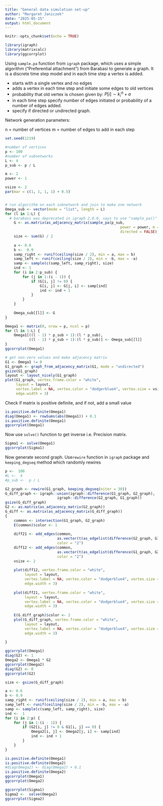 ```yaml
---
title: "General data simulation set-up"
author: "Margaret Janiczek"
date: "2025-05-15"
output: html_document
---
```


```r
knitr::opts_chunk$set(echo = TRUE)
```

```r
library(igraph)
library(matrixcalc)
library(ggcorrplot)
```


Using `sample.pa` function from `igraph` package, which uses a simple algorithm ("Preferential attachment") from Barabasi to generate a graph. It is a discrete time step model and in each time step a vertex is added. 

* starts with a single vertex and no edges
* adds a vertex in each time step and initiate some edges to old vertices
* probability that old vertex is chosen given by: $P[i] \sim k_i^{\alpha} + a$
* in each time step specify number of edges initiated or probability of a number of edges added.
* specify if directed or undirected graph.

Network generation parameters:

n = number of vertices
m = number of edges to add in each step


```r

set.seed(1219)

#number of vertices
p <- 100
#number of subnetworks
L <- 4
p_sub <- p / L

m <- 2
power <- 1

vsize <- 2
par(mar = c(1, 1, 1, 1) + 0.5)


# run algorithm on each subnetwork and join to make one network
Omega_sub <- vector(mode = "list", length = L)
for (l in 1:L) {
  # barabasi was deprecated in igraph 2.0.0. says to use "sample_pa()" instead
    G <- as.matrix(as_adjacency_matrix(sample_pa(p_sub, 
                                                     power = power, m = m, 
                                                     directed = FALSE)))
    size <- sum(G) / 2
    
    a <- 0.6
    b <-  0.9
    samp_right <- runif(ceiling(size / 2), min = a, max = b)
    samp_left <- runif(ceiling(size / 2), min = -b, max = -a)
    samp <- sample(c(samp_left, samp_right), size)
    ind <- 1
    for (i in 2:p_sub) {
        for (j in 1:(i - 1)) {
            if (G[i, j] != 0) {
                G[i, j] <- G[j, i] <- samp[ind]
                ind <- ind + 1
            }
        }
    }
    
    Omega_sub[[l]] <- G
}

Omega1 <- matrix(0, nrow = p, ncol = p)
for (l in 1:L) {
    Omega1[((l - 1) * p_sub + 1):(l * p_sub), 
           ((l - 1) * p_sub + 1):(l * p_sub)] <- Omega_sub[[l]]
}
ggcorrplot(Omega1)
```


```r
# get non-zero values and make adjacency matrix
G1 <- Omega1 != 0
G1_graph <- graph_from_adjacency_matrix(G1, mode = "undirected")
gsize(G1_graph)
layout <- layout_nicely(G1_graph)
plot(G1_graph, vertex.frame.color = "white", 
     layout = layout,
     vertex.label = NA, vertex.color = "dodgerblue4", vertex.size = vsize,
     edge.width = 3)
```

Check if matrix is positive definite, and if not, add a small value
```r
is.positive.definite(Omega1)
diag(Omega1) <- rowSums(abs(Omega1)) + 0.1
is.positive.definite(Omega1)
ggcorrplot(Omega1)
```

Now use `solve()` function to get inverse i.e. Precision matrix.

```r
Sigma1 <- solve(Omega1)
ggcorrplot(Sigma1)
```

Now generate second graph. Use`rewire` function in `igraph` package and `keeping_degseq` method which randomly rewires 

```r

p <-  100
#L <-  4
#p_sub <-  p / L

G2_graph <- rewire(G1_graph, keeping_degseq(niter = 30))
G_diff_graph <- igraph::union(igraph::difference(G1_graph, G2_graph), 
                        igraph::difference(G2_graph, G1_graph))
gsize(G_diff_graph)
G2 <- as.matrix(as_adjacency_matrix(G2_graph))
G_diff <- as.matrix(as_adjacency_matrix(G_diff_graph))
{
    common <- intersection(G1_graph, G2_graph)
    E(common)$color <- 1
    
    diff21 <- add_edges(common, 
                        as.vector(t(as_edgelist(difference(G2_graph, G1_graph)))),
                        color = "2")
    diff12 <- add_edges(common, 
                        as.vector(t(as_edgelist(difference(G1_graph, G2_graph)))),
                        color = "2")
    vsize <- 2
    
    plot(diff12, vertex.frame.color = "white", 
         layout = layout, 
         vertex.label = NA, vertex.color = "dodgerblue4", vertex.size = vsize,
         edge.width = 3)
    
    plot(diff21, vertex.frame.color = "white", 
         layout = layout, 
         vertex.label = NA, vertex.color = "dodgerblue4", vertex.size = vsize,
         edge.width = 3)
    
    E(G_diff_graph)$color <- 2
    plot(G_diff_graph, vertex.frame.color = "white", 
         layout = layout, 
         vertex.label = NA, vertex.color = "dodgerblue4", vertex.size = vsize,
         edge.width = 3)
    
}

ggcorrplot(Omega1)
diag(G2) <- 1
Omega2 <- Omega1 * G2
ggcorrplot(Omega2)
diag(G2) <- 0
ggcorrplot(G2)

size <- gsize(G_diff_graph)

a <- 0.6
b <- 0.9
samp_right <- runif(ceiling(size / 2), min = a, max = b)
samp_left <- runif(ceiling(size / 2), min = -b, max = -a)
samp <- sample(c(samp_left, samp_right), size)
ind <-  1
for (i in 2:p) {
    for (j in 1:(i - 1)) {
        if (G2[i, j] != 0 & G1[i, j] == 0) {
            Omega2[i, j] <- Omega2[j, i] <- samp[ind]
            ind <- ind + 1
        }
    }
}

is.positive.definite(Omega1)
is.positive.definite(Omega2)
#diag(Omega2) <- diag(Omega2) + 0.1
is.positive.definite(Omega2)
ggcorrplot(Omega1)
ggcorrplot(Omega2)

ggcorrplot(Sigma1)
Sigma2 <-  solve(Omega2)
ggcorrplot(Sigma2)
```

